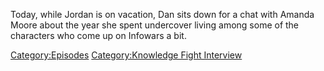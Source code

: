 {{DEFAULTSORT:
    #_EPISODE_0669:Chatting With Amanda Moore
}}{{Episode
    | title           = Chatting With Amanda Moore
    | caption         = Listen to this episode on [https://knowledgefight.libsyn.com/669-chatting-with-amanda-moore Libsyn] [https://open.spotify.com/episode/1v8BtnsGXU7DTfDko7GrYk Spotify], Read the [[Transcript/669: Chatting With Amanda Moore|Unofficial Transcript]]
    | episodeNumber   = 669
    | length          = 01:23:18
    | airDate         = April 13, 2022
    | episodeType     = [[:Category:Knowledge Fight Interview|Knowledge Fight Interview]]
    | previousEpisode = [[668: April 8, 2022]]
    | nextEpisode     = [[670: July 28, 2003]]
}}

{{Stub}}

Today, while Jordan is on vacation, Dan sits down for a chat with Amanda Moore about the year she spent undercover living among some of the characters who come up on Infowars a bit.

[[Category:Episodes]]
[[Category:Knowledge Fight Interview]]
